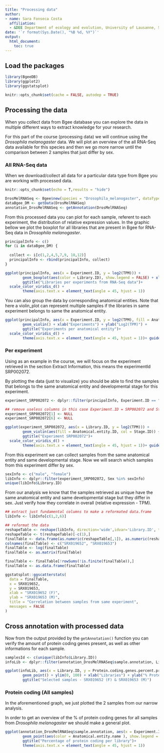 ```yaml
---
title: "Processing data"
author: 
- name: Sara Fonseca Costa
  affiliation:
  - &DEE Department of ecology and evolution, University of Lausanne, Switzerland
date: '`r format(Sys.Date(), "%B %d, %Y")`'
output:
  html_document:
    toc: true
---
```


## Load the packages

```r
library(BgeeDB)
library(ggplot2)
library(ggstatsplot)
```


```r
knitr::opts_chunk$set(cache = FALSE, autodep = TRUE)
```

## Processing the data

When you collect data from Bgee database you can explore the data in multiple different ways to extract knowledge for your research.

For this part of the course (processing data) we will continue using the *Drosophila melanogaster* data.
We will plot an overview of the all RNA-Seq data available for this species and then we go more narrow until the comparison between 2 samples that just differ by sex.

### All RNA-Seq data

When we download/collect all data for a particular data type from Bgee you are working with processed data.

```r
knitr::opts_chunk$set(echo = T,results = "hide")

DrosMelRNASeq <- Bgee$new(species = "Drosophila_melanogaster", dataType = "rna_seq")
dataBgee_DM <- getData(DrosMelRNASeq)
annotation_DrosMelRNASeq <- getAnnotation(DrosMelRNASeq)
```

From this processed data you can plot for each sample, referent to each experiment, the distribution of relative expression values. In the graphic bellow we plot the boxplot for all libraries that are present in Bgee for RNA-Seq data in *Drosophila melanogaster*.

```r
principalInfo <- c()
for (i in dataBgee_DM) {
  
  collect <- i[c(1,2,4,5,7,9, 10,12)]
  principalInfo <- rbind(principalInfo, collect)
}

ggplot(principalInfo, aes(x = Experiment.ID, y = log2(TPM))) +
        geom_boxplot(aes(color = Library.ID), show.legend = FALSE) + xlab("Experiments") + ylab("Log2(TPM)") +
        ggtitle("Libraries per experiments from RNA-Seq data")+
  scale_color_viridis_d() +
        theme(axis.text.x = element_text(angle = 45, hjust = 1))
```

You can also group the data by corresponding anatomical entities. Note that here a violin_plot can represent multiple samples if the libraries in same experiment belongs to same the anatomical entity.

```r
ggplot(principalInfo, aes(x = Experiment.ID, y = log2(TPM), fill = Anatomical.entity.ID)) +
        geom_violin() + xlab("Experiments") + ylab("Log2(TPM)") +
        ggtitle("Experiments per anatomical entity")+
  scale_color_viridis_d() +
        theme(axis.text.x = element_text(angle = 45, hjust = 1))+ guides(colour = guide_legend(override.aes = list(size=1)))
```

### Per experiment

Using as an example in the course, we will focus on the experiment retrieved in the section Extract Information, this means the experimentId SRP002072.

By plotting the data (just to visualize) you should be able to find the samples that belongs to the same anatomical entity and developmental stage for this experiment.

```r
experiment_SRP002072 <- dplyr::filter(principalInfo, Experiment.ID == "SRP002072")

## remove useless columns in this case Experiment.ID = SRP002072 and Strain = NA
experiment_SRP002072[1] <- NULL
experiment_SRP002072[6] <- NULL

ggplot(experiment_SRP002072, aes(x = Library.ID, y = log2(TPM))) +
        geom_violin(aes(fill = Anatomical.entity.ID, col = Stage.ID)) + xlab("Libraries") + ylab("Log2(TPM)") +
        ggtitle("Experiment SRP002072")+
  scale_color_viridis_d() +
        theme(axis.text.x = element_text(angle = 45, hjust = 1))+ guides(colour = guide_legend(override.aes = list(size=1)))
```

From this experiment we can collect samples from the same anatomical entity and same developmental stage. Now we will search which samples from this experiment differ by sex.

```r
sexInfo <- c("male", "female")
libInfo <- dplyr::filter(experiment_SRP002072, Sex %in% sexInfo)
unique(libInfo$Library.ID)
```

From our analysis we know that the samples retrieved as unique have the same anatomical entity and same developmental stage but they differ in sex. 
Just verify how they correlate in overall (relative expression - TPM).


```r
## extract just fundamental columns to make a reformated data.frame
libInfo <- libInfo[c(1,2,6)]

## reformat the data
reshapeTable <- reshape(libInfo, direction='wide',idvar='Library.ID', timevar='Gene.ID')
reshapeTable <- t(reshapeTable)[-c(1),]
finalTable <- data.frame(as.numeric(reshapeTable[,1]), as.numeric(reshapeTable[,2]))
colnames(finalTable) <- c("SRX019652", "SRX019653")
finalTable <- log(finalTable)
finalTable <- as.matrix(finalTable)

finalTable <- finalTable[!rowSums(!is.finite(finalTable)),]
finalTable <- as.data.frame(finalTable)

ggstatsplot::ggscatterstats(
  data = finalTable,
  x = SRX019652,
  y = SRX019653,
  xlab = "SRX019652 (F)",
  ylab = "SRX019653 (M)",
  title = "Correlation between samples from same experiment",
  messages = FALSE
)
```


## Cross annotation with processed data

Now from the output provided by the `getAnnotation()` function you can verify the amount of protein coding genes present, as well as other informations for each sample.

```r
samplesId <- c(unique(libInfo$Library.ID))
infoLib <- dplyr::filter(annotation_DrosMelRNASeq$sample.annotation, Library.ID %in% samplesId)

ggplot(infoLib, aes(x = Library.ID, y = Protein.coding.genes.percent.present)) +
        geom_point() + ylim(0, 100) + xlab("Libraries") + ylab("% Protein coding") +
        ggtitle("Selected samples - SRX019652 (F) & SRX019653 (M)")
```


### Protein coding (All samples)

In the aforementioned graph, we just plotted the 2 samples from our narrow analysis. 

In order to get an overview of the % of protein coding genes for all samples from *Drosophila melanogaster* we should make a general plot.

```r
ggplot(annotation_DrosMelRNASeq$sample.annotation, aes(x = Experiment.ID, y = Protein.coding.genes.percent.present)) +
        geom_point(aes(color = Anatomical.entity.name ), show.legend = TRUE) + xlab("Experiments") + ylab("% Protein coding") +
        ggtitle("Percentage of protein coding per library")+
        theme(axis.text.x = element_text(angle = 45, hjust = 1))

```

